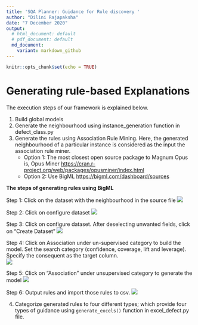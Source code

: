 ```yaml
---
title: 'SQA Planner: Guidance for Rule discovery '
author: "Dilini Rajapaksha"
date: "7 December 2020"
output:
  # html_document: default
  # pdf_document: default
  md_document:
    variant: markdown_github
---
```


```r
knitr::opts_chunk$set(echo = TRUE)
```

# Generating rule-based Explanations
The execution steps of our framework is explained below.

1. Build global models
2. Generate the neighbourhood using instance_generation function in defect_class.py
3. Generate the rules using Association Rule Mining. 
   Here, the generated neighbourhood of a particular instance is considered as the input the association rule miner. 
      * Option 1: The most closest open source package to Magnum Opus is, Opus Miner <https://cran.r-project.org/web/packages/opusminer/index.html>
      * Option 2: Use BigML <https://bigml.com/dashboard/sources>
      
  **The steps of generating rules using BigML** 
  
  Step 1: Click on the dataset with the neighbourhood in the source file
  ![](bigML/create_source_1.png)
      
  Step 2: Click on configure dataset
    ![](bigML/configure_source_2.png)
  
  
 Step 3: Click on configure dataset. After deselecting unwanted fields, click on “Create Dataset”
  ![](bigML/configure_dataset_3.png)
    
  Step 4: Click on Association under un-supervised category to build the model. Set the search category (confidence, coverage, lift and leverage). Specify the consequent as the target column.  
  ![](bigML/association_setup_model_7.png)
  
  
  Step 5: Click on "Association" under unsupervised category to generate the model 
    ![](bigML/association_4.png)
  
  
  Step 6: Output rules and import those rules to csv.
  ![](bigML/output_5.png)
   
4. Categorize generated rules to four different types; which provide four types of guidance using ``generate_excels()`` function in excel_defect.py file. 


